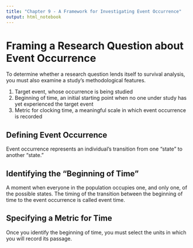 ```yaml
---
title: "Chapter 9 - A Framework for Investigating Event Occurrence"
output: html_notebook
---
```


# Framing a Research Question about Event Occurrence

To determine whether a research question lends itself to survival analysis, you must also examine a study's methodological features.

1.  Target event, whose occurrence is being studied
2.  Beginning of time, an initial starting point when no one under study has yet experienced the target event
3.  Metric for clocking time, a meaningful scale in which event occurrence is recorded

## Defining Event Occurrence

Event occurrence represents an individual's transition from one "state" to another "state."

## Identifying the "Beginning of Time"

A moment when everyone in the population occupies one, and only one, of the possible states. The timing of the transition between the beginning of time to the event occurrence is called event time.

## Specifying a Metric for Time

Once you identify the beginning of time, you must select the units in which you will record its passage.
